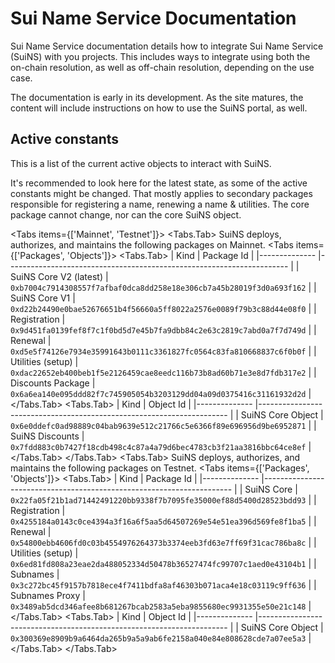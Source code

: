 
# Sui Name Service Documentation

Sui Name Service documentation details how to integrate Sui Name Service (SuiNS) with you projects. This includes ways to integrate using both the on-chain resolution, as well as off-chain resolution, depending on the use case.

The documentation is early in its development. As the site matures, the content will include instructions on how to use the SuiNS portal, as well.

## Active constants

This is a list of the current active objects to interact with SuiNS. 

<Callout type="info" emoji="ℹ️">
  It's recommended to look here for the latest state, as some of the active constants might be changed.
  That mostly applies to secondary packages responsible for registering a name, renewing a name & utilities.
  The core package cannot change, nor can the core SuiNS object.
</Callout>
 
<Tabs items={['Mainnet', 'Testnet']}>
    <Tabs.Tab>
      SuiNS deploys, authorizes, and maintains the following packages on Mainnet.
        <Tabs items={['Packages', 'Objects']}>
            <Tabs.Tab>
| Kind  	| Package Id                                                            	|
|--------------	|----------------------------------------------------------------------	|
| SuiNS Core V2 (latest)     	| `0xb7004c7914308557f7afbaf0dca8dd258e18e306cb7a45b28019f3d0a693f162`                                        	|
| SuiNS Core V1 | `0xd22b24490e0bae52676651b4f56660a5ff8022a2576e0089f79b3c88d44e08f0` |
| Registration | `0x9d451fa0139fef8f7c1f0bd5d7e45b7fa9dbb84c2e63c2819c7abd0a7f7d749d` |
| Renewal | `0xd5e5f74126e7934e35991643b0111c3361827fc0564c83fa810668837c6f0b0f` |
| Utilities (setup) | `0xdac22652eb400beb1f5e2126459cae8eedc116b73b8ad60b71e3e8d7fdb317e2` |
| Discounts Package | `0x6a6ea140e095ddd82f7c745905054b3203129dd04a09d0375416c31161932d2d` |
            </Tabs.Tab>
                        <Tabs.Tab>
| Kind  	| Object Id                                                            	|
|--------------	|----------------------------------------------------------------------	|
| SuiNS Core Object 	| `0x6e0ddefc0ad98889c04bab9639e512c21766c5e6366f89e696956d9be6952871` 	|
| SuiNS Discounts 	| `0x7fdd883c0b7427f18cdb498c4c87a4a79d6bec4783cb3f21aa3816bbc64ce8ef` 	|
            </Tabs.Tab>
        </Tabs>
    </Tabs.Tab>
    <Tabs.Tab>
      SuiNS deploys, authorizes, and maintains the following packages on Testnet.
        <Tabs items={['Packages', 'Objects']}>
            <Tabs.Tab>
| Kind  	| Package Id                                                            	|
|--------------	|----------------------------------------------------------------------	|
| SuiNS Core | `0x22fa05f21b1ad71442491220bb9338f7b7095fe35000ef88d5400d28523bdd93` |
| Registration | `0x4255184a0143c0ce4394a3f16a6f5aa5d64507269e54e51ea396d569fe8f1ba5` |
| Renewal | `0x54800ebb4606fd0c03b4554976264373b3374eeb3fd63e7ff69f31cac786ba8c` |
| Utilities (setup) | `0x6ed81fd808a23eae2da488052334d50478b36527474fc99707c1aed0e43104b1` |
| Subnames | `0x3c272bc45f9157b7818ece4f7411bdfa8af46303b071aca4e18c03119c9ff636` |
| Subnames Proxy | `0x3489ab5dcd346afee8b681267bcab2583a5eba9855680ec9931355e50e21c148` |
            </Tabs.Tab>
                        <Tabs.Tab>
| Kind  	| Object Id                                                            	|
|--------------	|----------------------------------------------------------------------	|
| SuiNS Core Object 	| `0x300369e8909b9a6464da265b9a5a9ab6fe2158a040e84e808628cde7a07ee5a3` 	|
            </Tabs.Tab>
        </Tabs>
    </Tabs.Tab>
</Tabs>
